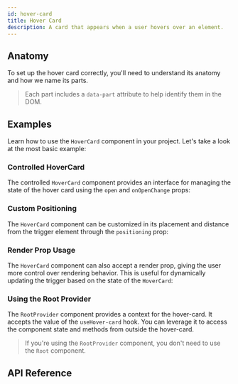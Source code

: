 ```yaml
---
id: hover-card
title: Hover Card
description: A card that appears when a user hovers over an element.
---
```


<ComponentPreview id="HoverCard" />

## Anatomy

To set up the hover card correctly, you'll need to understand its anatomy and how we name its parts.

> Each part includes a `data-part` attribute to help identify them in the DOM.

<Anatomy id="hover-card" />

## Examples

Learn how to use the `HoverCard` component in your project. Let's take a look at the most basic
example:

<Example id="basic" />

### Controlled HoverCard

The controlled `HoverCard` component provides an interface for managing the state of the hover card
using the `open` and `onOpenChange` props:

<Example id="controlled" />

### Custom Positioning

The `HoverCard` component can be customized in its placement and distance from the trigger element
through the `positioning` prop:

<Example id="positioning" />

### Render Prop Usage

The `HoverCard` component can also accept a render prop, giving the user more control over rendering
behavior. This is useful for dynamically updating the trigger based on the state of the `HoverCard`:

<Example id="render-prop" />

### Using the Root Provider

The `RootProvider` component provides a context for the hover-card. It accepts the value of the
`useHover-card` hook. You can leverage it to access the component state and methods from outside the
hover-card.

<Example id="root-provider" />

> If you're using the `RootProvider` component, you don't need to use the `Root` component.

## API Reference

<ComponentTypes id="hover-card" />
